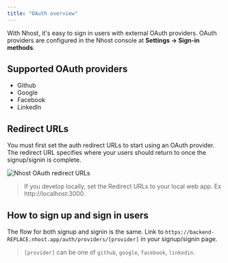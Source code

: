 ```yaml
---
title: "OAuth overview"
---
```


With Nhost, it's easy to sign in users with external OAuth providers. OAuth providers are configured in the Nhost console at **Settings -> Sign-in methods**.

## Supported OAuth providers

- Github
- Google
- Facebook
- LinkedIn

## Redirect URLs

You must first set the auth redirect URLs to start using an OAuth provider. The redirect URL specifies where your users should return to once the signup/signin is complete.

![Nhost OAuth redirect URLs](/images/auth/redirect-urls.png)

> If you develop locally, set the Redirect URLs to your local web app. Ex http://localhost:3000.

## How to sign up and sign in users

The flow for both signup and signin is the same. Link to `https://backend-REPLACE.nhost.app/auth/providers/[provider]` in your signup/signin page.

> `[provider]` can be one of `github`, `google`, `facebook`, `linkedin`.
